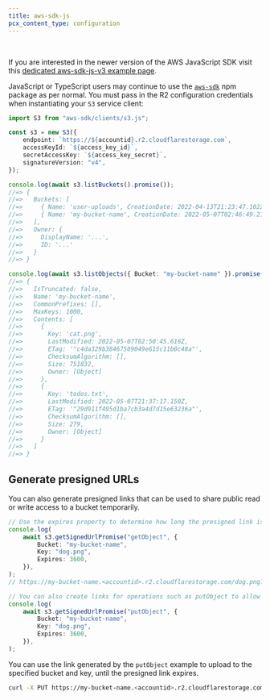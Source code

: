 ```yaml
---
title: aws-sdk-js
pcx_content_type: configuration
---
```



<Render file="keys" />
<br />

If you are interested in the newer version of the AWS JavaScript SDK visit this [dedicated aws-sdk-js-v3 example page](/r2/examples/aws/aws-sdk-js-v3/).

JavaScript or TypeScript users may continue to use the [`aws-sdk`](https://www.npmjs.com/package/aws-sdk) npm package as per normal. You must pass in the R2 configuration credentials when instantiating your `S3` service client:

```ts
import S3 from "aws-sdk/clients/s3.js";

const s3 = new S3({
	endpoint: `https://${accountid}.r2.cloudflarestorage.com`,
	accessKeyId: `${access_key_id}`,
	secretAccessKey: `${access_key_secret}`,
	signatureVersion: "v4",
});

console.log(await s3.listBuckets().promise());
//=> {
//=>   Buckets: [
//=>     { Name: 'user-uploads', CreationDate: 2022-04-13T21:23:47.102Z },
//=>     { Name: 'my-bucket-name', CreationDate: 2022-05-07T02:46:49.218Z }
//=>   ],
//=>   Owner: {
//=>     DisplayName: '...',
//=>     ID: '...'
//=>   }
//=> }

console.log(await s3.listObjects({ Bucket: "my-bucket-name" }).promise());
//=> {
//=>   IsTruncated: false,
//=>   Name: 'my-bucket-name',
//=>   CommonPrefixes: [],
//=>   MaxKeys: 1000,
//=>   Contents: [
//=>     {
//=>       Key: 'cat.png',
//=>       LastModified: 2022-05-07T02:50:45.616Z,
//=>       ETag: '"c4da329b38467509049e615c11b0c48a"',
//=>       ChecksumAlgorithm: [],
//=>       Size: 751832,
//=>       Owner: [Object]
//=>     },
//=>     {
//=>       Key: 'todos.txt',
//=>       LastModified: 2022-05-07T21:37:17.150Z,
//=>       ETag: '"29d911f495d1ba7cb3a4d7d15e63236a"',
//=>       ChecksumAlgorithm: [],
//=>       Size: 279,
//=>       Owner: [Object]
//=>     }
//=>   ]
//=> }
```

## Generate presigned URLs

You can also generate presigned links that can be used to share public read or write access to a bucket temporarily.

```ts
// Use the expires property to determine how long the presigned link is valid.
console.log(
	await s3.getSignedUrlPromise("getObject", {
		Bucket: "my-bucket-name",
		Key: "dog.png",
		Expires: 3600,
	}),
);
// https://my-bucket-name.<accountid>.r2.cloudflarestorage.com/dog.png?X-Amz-Algorithm=AWS4-HMAC-SHA256&X-Amz-Credential=<credential>&X-Amz-Date=<timestamp>&X-Amz-Expires=3600&X-Amz-Signature=<signature>&X-Amz-SignedHeaders=host

// You can also create links for operations such as putObject to allow temporary write access to a specific key.
console.log(
	await s3.getSignedUrlPromise("putObject", {
		Bucket: "my-bucket-name",
		Key: "dog.png",
		Expires: 3600,
	}),
);
```

You can use the link generated by the `putObject` example to upload to the specified bucket and key, until the presigned link expires.

```sh
curl -X PUT https://my-bucket-name.<accountid>.r2.cloudflarestorage.com/dog.png?X-Amz-Algorithm=AWS4-HMAC-SHA256&X-Amz-Credential=<credential>&X-Amz-Date=<timestamp>&X-Amz-Expires=3600&X-Amz-Signature=<signature>&X-Amz-SignedHeaders=host --data-binary @dog.png
```
